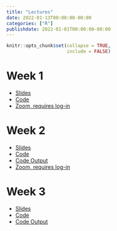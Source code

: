 ```yaml
---
title: "Lectures"
date: 2022-01-13T00:00:00-00:00
categories: ["R"]
publishdate: 2022-01-01T00:00:00-00:00
---
```


```r
knitr::opts_chunk$set(collapse = TRUE,
                      include = FALSE)
```

# Week 1

- [Slides](/lectures/week_1.html)
- [Code](/lectures/week_1.R)
- [Zoom, requires log-in](https://uic.zoom.us/rec/share/1zxve9GhpXo03ewLF6nuIT815dEMflUmt5JlzW9TZyOCceCYq82pljPwRmx_q9ey.vMFwpBLBhwRJiPNZ)

# Week 2

- [Slides](/lectures/week_2.html)
- [Code](/lectures/week_2_spatial.Rmd)
- [Code Output](/lectures/week_2_spatial.html)
- [Zoom, requires log-in](https://uic.zoom.us/rec/share/h6XgGC0LZhG5OPibcxE0x4Q3JWbMLXCl2ybr-DOxlER9ZivfnmbNWYhPXpnxJ4ts.UMyJbIAU5I2Gd9J1 )

# Week 3

- [Slides](https://docs.google.com/presentation/d/1BsgLD78mG1i6DVbBU09qRPSC2CEmCuFp42e594lyoR8/edit?usp=sharing)
- [Code](/lectures/week_3_regression_and_kmeans.Rmd)
- [Code Output](/lectures/week_3_regression_and_kmeans.html)
